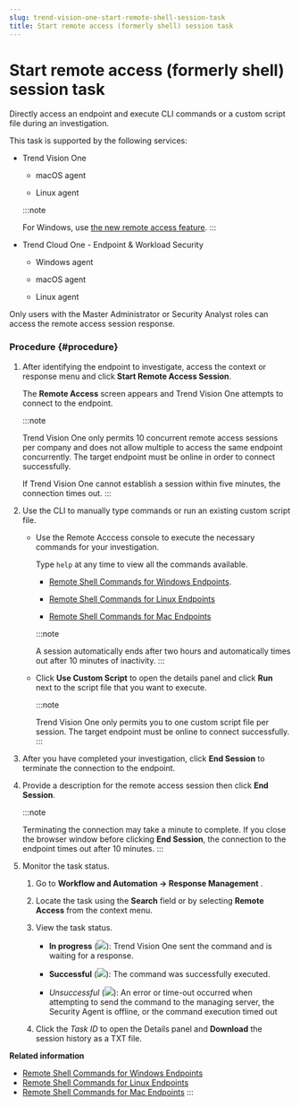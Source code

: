 ```yaml
---
slug: trend-vision-one-start-remote-shell-session-task
title: Start remote access (formerly shell) session task
---
```

# Start remote access (formerly shell) session task

Directly access an endpoint and execute CLI commands or a custom script file during an investigation.

This task is supported by the following services:

- Trend Vision One

  - macOS agent

  - Linux agent

  :::note

  For Windows, use [the new remote access feature](remote-access-session-task.mdx).
  :::

- Trend Cloud One - Endpoint & Workload Security

  - Windows agent

  - macOS agent

  - Linux agent

Only users with the Master Administrator or Security Analyst roles can access the remote access session response.

### Procedure {#procedure}

1.  After identifying the endpoint to investigate, access the context or response menu and click **Start Remote Access Session**.

    The **Remote Access** screen appears and Trend Vision One attempts to connect to the endpoint.

    :::note

    Trend Vision One only permits 10 concurrent remote access sessions per company and does not allow multiple to access the same endpoint concurrently. The target endpoint must be online in order to connect successfully.

    If Trend Vision One cannot establish a session within five minutes, the connection times out.
    :::

2.  Use the CLI to manually type commands or run an existing custom script file.

    - Use the Remote Acccess console to execute the necessary commands for your investigation.

      Type `help` at any time to view all the commands available.

      - [Remote Shell Commands for Windows Endpoints](remote-shell-windows-endpoints.mdx).

      - [Remote Shell Commands for Linux Endpoints](remote-shell-linux-endpoints.mdx)

      - [Remote Shell Commands for Mac Endpoints](remote-shell-mac-endpoints.mdx)

      :::note

      A session automatically ends after two hours and automatically times out after 10 minutes of inactivity.
      :::

    - Click **Use Custom Script** to open the details panel and click **Run** next to the script file that you want to execute.

      :::note

      Trend Vision One only permits you to one custom script file per session. The target endpoint must be online to connect successfully.
      :::

3.  After you have completed your investigation, click **End Session** to terminate the connection to the endpoint.

4.  Provide a description for the remote access session then click **End Session**.

    :::note

    Terminating the connection may take a minute to complete. If you close the browser window before clicking **End Session**, the connection to the endpoint times out after 10 minutes.
    :::

5.  Monitor the task status.

    1.  Go to **Workflow and Automation → Response Management** .

    2.  Locate the task using the **Search** field or by selecting **Remote Access** from the context menu.

    3.  View the task status.

        - **In progress** (![](/images/in_progress=GUID-A55897DB-3DEA-4F5C-B7F9-70B3D7FB9EDE=1=en-us=Low.webp)): Trend Vision One sent the command and is waiting for a response.

        - **Successful** (![](/images/successful=GUID-1E31AD86-DE2E-48B5-85F7-7C78A3E8BB11=1=en-us=Low.webp)): The command was successfully executed.

        - *Unsuccessful* (![](/images/not_successful=GUID-FFE62183-8DA1-422C-AF65-CE41E3A46984=1=en-us=Low.webp)): An error or time-out occurred when attempting to send the command to the managing server, the Security Agent is offline, or the command execution timed out

    4.  Click the *Task ID* to open the Details panel and **Download** the session history as a TXT file.

**Related information**

- [Remote Shell Commands for Windows Endpoints](remote-shell-windows-endpoints.md "Use the available remote shell commands to investigate Windows endpoints.")
- [Remote Shell Commands for Linux Endpoints](remote-shell-linux-endpoints.md "Use the available remote shell commands to investigate Linux endpoints.")
- [Remote Shell Commands for Mac Endpoints](remote-shell-mac-endpoints.md "Use the available remote shell commands to investigate Mac endpoints.")
:::
